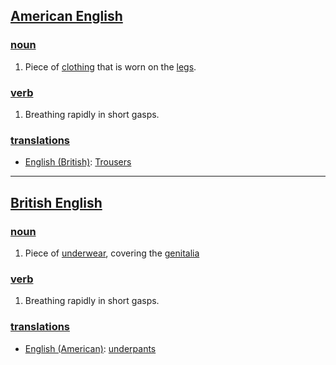 ==[[American English]]==

===[[noun]]===
#Piece of [[clothing]] that is worn on the [[legs]].

===[[verb]]===
#Breathing rapidly in short gasps.

===[[translations]]===
*[[English (British)]]: [[Trousers]]

----

==[[British English]]==

===[[noun]]===
#Piece of [[underwear]], covering the [[genitalia]]

===[[verb]]===
#Breathing rapidly in short gasps.

===[[translations]]===
*[[English (American)]]: [[underpants]]
